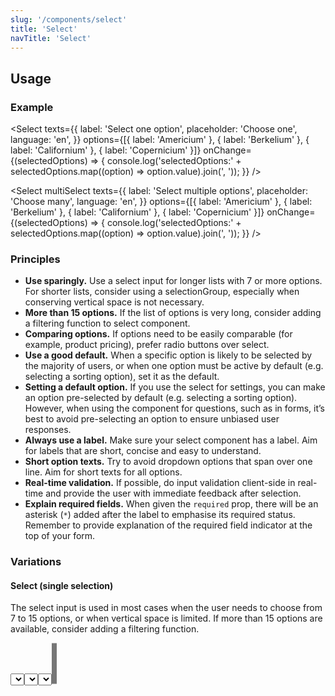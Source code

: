 ```yaml
---
slug: '/components/select'
title: 'Select'
navTitle: 'Select'
---
```




## Usage

### Example

<PlaygroundPreview>

<Select
  texts={{
    label: 'Select one option',
    placeholder: 'Choose one',
    language: 'en',
  }}
  options={[{ label: 'Americium' }, { label: 'Berkelium' }, { label: 'Californium' }, { label: 'Copernicium' }]}
  onChange={(selectedOptions) => {
    console.log('selectedOptions:' + selectedOptions.map((option) => option.value).join(', '));
  }}
/>

</PlaygroundPreview>

<PlaygroundPreview>

<Select
  multiSelect
  texts={{
    label: 'Select multiple options',
    placeholder: 'Choose many',
    language: 'en',
  }}
  options={[{ label: 'Americium' }, { label: 'Berkelium' }, { label: 'Californium' }, { label: 'Copernicium' }]}
  onChange={(selectedOptions) => {
    console.log('selectedOptions:' + selectedOptions.map((option) => option.value).join(', '));
  }}
/>

</PlaygroundPreview>

### Principles

- **Use sparingly.** Use a select input for longer lists with 7 or more options. For shorter lists, consider using a <InternalLink href="../selection-group">selectionGroup</InternalLink>, especially when conserving vertical space is not necessary.
- **More than 15 options.** If the list of options is very long, consider adding a filtering function to select component.
- **Comparing options.** If options need to be easily comparable (for example, product pricing), prefer radio buttons over select.
- **Use a good default.** When a specific option is likely to be selected by the majority of users, or when one option must be active by default (e.g. selecting a sorting option), set it as the default.
- **Setting a default option.** If you use the select for settings, you can make an option pre-selected by default (e.g. selecting a sorting option). However, when using the component for questions, such as in forms, it’s best to avoid pre-selecting an option to ensure unbiased user responses.
- **Always use a label.** Make sure your select component has a label. Aim for labels that are short, concise and easy to understand.
- **Short option texts.** Try to avoid dropdown options that span over one line. Aim for short texts for all options.
- **Real-time validation.** If possible, do input validation client-side in real-time and provide the user with immediate feedback after selection.
- **Explain required fields.** When given the `required` prop, there will be an asterisk (`*`) added after the label to emphasise its required status. Remember to provide explanation of the required field indicator at the top of your form.

### Variations

#### Select (single selection)

The select input is used in most cases when the user needs to choose from 7 to 15 options, or when vertical space is limited. If more than 15 options are available, consider adding a filtering function.

<PlaygroundPreview>
  <Select
    texts={{
      label: 'Select one option',
      placeholder: 'Choose one',
      language: 'en',
    }}
    options={[{ label: 'Americium' }, { label: 'Berkelium' }, { label: 'Californium' }, { label: 'Copernicium' }]}
    onChange={(selectedOptions) => {
      console.log('selectedOptions:' + selectedOptions.map((option) => option.value).join(', '));
    }}
  />
</PlaygroundPreview>

#### Select with filter

A filtering function is recommended when the user needs to choose from more than 15 options (up to hundreds of options).

<PlaygroundPreview>
  <Select
    filter={defaultFilter}
    texts={{
      label: 'Select one option',
      placeholder: 'Choose one',
      language: 'en',
    }}
    options={[{ label: 'Americium' }, { label: 'Berkelium' }, { label: 'Californium' }, { label: 'Copernicium' }]}
    onChange={(selectedOptions) => {
      console.log('selectedOptions:' + selectedOptions.map((option) => option.value).join(', '));
    }}
  />
</PlaygroundPreview>

#### Select with filter and groups

Options can be grouped to provide additional context or to visually separate them. Each group requires a title for better organization. In single selection, group titles are non-interactive, as users can only select individual options.

<PlaygroundPreview>
  <Select
    filter={defaultFilter}
    texts={{
      label: 'Select one option',
      placeholder: 'Choose one',
      language: 'en',
    }}
    groups={[
      {
        label: 'Group 1 (A-C)',
        options: [{ label: 'Americium' }, { label: 'Berkelium' }, { label: 'Californium' }, { label: 'Copernicium' }],
      },
      {
        label: 'Group 1 (E-P)',
        options: [{ label: 'Einsteinium' }, { label: 'Fermium' }, { label: 'Mendelevium' }, { label: 'Plutonium' }],
      },
    ]}
    onChange={(selectedOptions) => {
      console.log('selectedOptions:' + selectedOptions.map((option) => option.value).join(', '));
    }}
  />
</PlaygroundPreview>

#### Multiselect

The multiselect variant is used when the user needs to select one or more options from a list of 7 to 15 items. If more than 15 options are available, consider adding a filtering function. Multiselect is a complex component, so always be considerate when using this.

<PlaygroundPreview>
  <Select
    multiSelect
    texts={{
      label: 'Select multiple options',
      placeholder: 'Choose many',
      language: 'en',
    }}
    options={[{ label: 'Americium' }, { label: 'Berkelium' }, { label: 'Californium' }, { label: 'Copernicium' }]}
    onChange={(selectedOptions) => {
      console.log('selectedOptions:' + selectedOptions.map((option) => option.value).join(', '));
    }}
  />
</PlaygroundPreview>

#### Multiselect with filter

Multiselect with a filtering function is used when the user needs to select one or more options from a list containing more than 15 items (up to hundreds of options).

<PlaygroundPreview>
  <Select
    multiSelect
    filter={defaultFilter}
    texts={{
      label: 'Select multiple options',
      placeholder: 'Choose many',
      language: 'en',
    }}
    options={[{ label: 'Americium' }, { label: 'Berkelium' }, { label: 'Californium' }, { label: 'Copernicium' }]}
    onChange={(selectedOptions) => {
      console.log('selectedOptions:' + selectedOptions.map((option) => option.value).join(', '));
    }}
  />
</PlaygroundPreview>

#### Multiselect with filter and groups

Options can be grouped to provide additional context or to visually separate them. Each group requires a title for better organization. A group can also allow the user to select all items by naming it “Select All” with a checkbox.

<PlaygroundPreview>
  <Select
    multiSelect
    filter={defaultFilter}
    texts={{
      label: 'Select multiple options',
      placeholder: 'Choose many',
      language: 'en',
    }}
    groups={[
      {
        label: 'Group 1 (A-C)',
        options: [{ label: 'Americium' }, { label: 'Berkelium' }, { label: 'Californium' }, { label: 'Copernicium' }],
      },
      {
        label: 'Group 1 (E-P)',
        options: [{ label: 'Einsteinium' }, { label: 'Fermium' }, { label: 'Mendelevium' }, { label: 'Plutonium' }],
      },
    ]}
    onChange={(selectedOptions) => {
      console.log('selectedOptions:' + selectedOptions.map((option) => option.value).join(', '));
    }}
  />
</PlaygroundPreview>

#### Multiselect with preselections

When options are selected in multiselect, they appear below the select field. The user can clear selected options individually or all at once using a “Clear All” button.

<PlaygroundPreview>
  <Select
    multiSelect
    filter={defaultFilter}
    texts={{
      label: 'Select multiple options',
      placeholder: 'Choose many',
      language: 'en',
    }}
    groups={[
      {
        label: 'Group 1 (A-C)',
        options: [
          { label: 'Americium', selected: true },
          { label: 'Berkelium' },
          { label: 'Californium' },
          { label: 'Copernicium' },
        ],
      },
      {
        label: 'Group 1 (E-P)',
        options: [
          { label: 'Einsteinium' },
          { label: 'Fermium', selected: true },
          { label: 'Mendelevium', selected: true },
          { label: 'Plutonium' },
        ],
      },
    ]}
    onChange={(selectedOptions) => {
      console.log('selectedOptions:' + selectedOptions.map((option) => option.value).join(', '));
    }}
  />
</PlaygroundPreview>

#### Multiselect with tags somewhere else

Selected options can be displayed in another section of the page. This approach allows options to be grouped in the same location with multiple select components, such as in filtering search pages.

An example of this complex variant is <ExternalLink href="https://hds.hel.fi/storybook/react/?path=/story/components-select--multiselect-with-custom-tags">in the Storybook.</ExternalLink>

### Keyboard usage

- When select is closed:

  - Open it by pressing either `Enter`, `Space` or `ArrowDown`.
  - Writing text also opens it and the typed text is copied to the input field. If an input field does not exist, an option matching the text is focused.

- When select is open:

  - Move up and down using `ArrowUp` and `ArrowDown`
  - Select an option by pressing either `Space` or `Enter` and dropdown closes if it is not a multiselect.
  - Collapse dropdown without selecting by pressing `Escape`.
  - Move to the first element by pressing `PageUp` or `Home`.
  - Move to the last element by pressing `PageDown` or `End`.

- When open or closed
  - Writing text anywhere copies the typed text to the input field. If an input field does not exist, an option matching the text is focused. The `defaultFilter` is used to find a matching option.
  - Writing also opens the dropdown.
